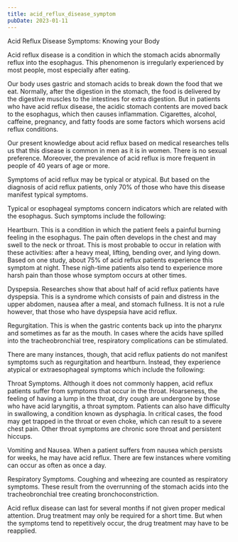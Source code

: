 ```yaml
---
title: acid_reflux_disease_symptom
pubDate: 2023-01-11
---
```


Acid Reflux Disease Symptoms: Knowing your Body


Acid reflux disease is a condition in which the stomach acids abnormally reflux into the esophagus. This phenomenon is irregularly experienced by most people, most especially after eating.

Our body uses gastric and stomach acids to break down the food that we eat. Normally, after the digestion in the stomach, the food is delivered by the digestive muscles to the intestines for extra digestion. But in patients who have acid reflux disease, the acidic stomach contents are moved back to the esophagus, which then causes inflammation. Cigarettes, alcohol, caffeine, pregnancy, and fatty foods are some factors which worsens acid reflux conditions.

Our present knowledge about acid reflux based on medical researches tells us that this disease is common in men as it is in women. There is no sexual preference. Moreover, the prevalence of acid reflux is more frequent in people of 40 years of age or more.

Symptoms of acid reflux may be typical or atypical.  But based on the diagnosis of acid reflux patients, only 70% of those who have this disease manifest typical symptoms.

Typical or esophageal symptoms concern indicators which are related with the esophagus. Such symptoms include the following:

Heartburn. This is a condition in which the patient feels a painful burning feeling in the esophagus. The pain often develops in the chest and may swell to the neck or throat. This is most probable to occur in relation with these activities: after a heavy meal, lifting, bending over, and lying down. Based on one study, about 75% of acid reflux patients experience this symptom at night. These nigh-time patients also tend to experience more harsh pain than those whose symptom occurs at other times.

Dyspepsia. Researches show that about half of acid reflux patients have dyspepsia. This is a syndrome which consists of pain and distress in the upper abdomen, nausea after a meal, and stomach fullness. It is not a rule however, that those who have dyspepsia have acid reflux.

Regurgitation. This is when the gastric contents back up into the pharynx and sometimes as far as the mouth. In cases where the acids have spilled into the tracheobronchial tree, respiratory complications can be stimulated.

There are many instances, though, that acid reflux patients do not manifest symptoms such as regurgitation and heartburn. Instead, they experience atypical or extraesophageal symptoms which include the following:

Throat Symptoms. Although it does not commonly happen, acid reflux patients suffer from symptoms that occur in the throat. Hoarseness, the feeling of having a lump in the throat, dry cough are undergone by those who have acid laryngitis, a throat symptom. Patients can also have difficulty in swallowing, a condition known as dysphagia. In critical cases, the food may get trapped in the throat or even choke, which can result to a severe chest pain. Other throat symptoms are chronic sore throat and persistent hiccups.

Vomiting and Nausea. When a patient suffers from nausea which persists for weeks, he may have acid reflux. There are few instances where vomiting can occur as often as once a day.

Respiratory Symptoms. Coughing and wheezing are counted as respiratory symptoms. These result from the overrunning of the stomach acids into the tracheobronchial tree creating bronchoconstriction.

Acid reflux disease can last for several months if not given proper medical attention. Drug treatment may only be required for a short time. But when the symptoms tend to repetitively occur, the drug treatment may have to be reapplied.